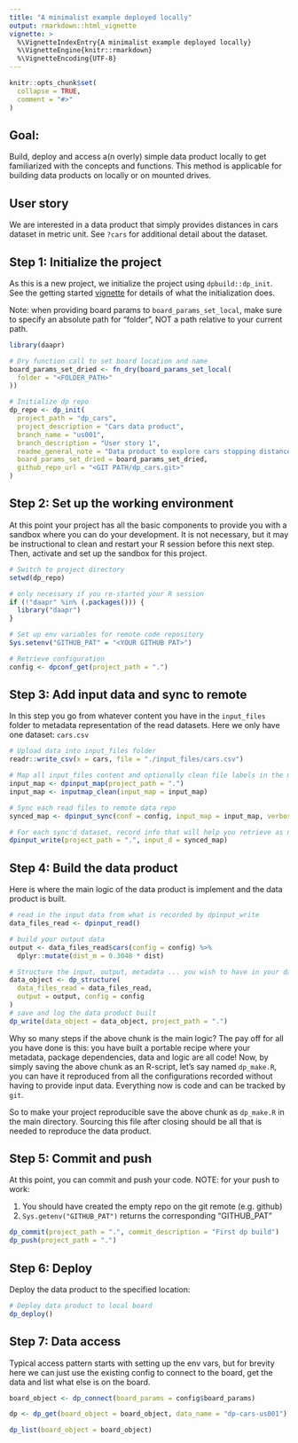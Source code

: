 ```yaml
---
title: "A minimalist example deployed locally"
output: rmarkdown::html_vignette
vignette: >
  %\VignetteIndexEntry{A minimalist example deployed locally}
  %\VignetteEngine{knitr::rmarkdown}
  %\VignetteEncoding{UTF-8}
---
```


```r
knitr::opts_chunk$set(
  collapse = TRUE,
  comment = "#>"
)
```

## Goal:

Build, deploy and access a(n overly) simple data product locally to get 
familiarized with the concepts and functions. This method is applicable for
building data products on locally or on mounted drives. 

## User story

We are interested in a data product that simply provides distances in cars
dataset in metric unit. See `?cars` for additional detail about the dataset.

## Step 1: Initialize the project

As this is a new project, we initialize the project using `dpbuild::dp_init`. See
the getting started [vignette](https://amashadihossein.github.io/daapr/articles/daapr.html) 
for details of what the initialization does.

Note: when providing board params to `board_params_set_local`, make sure to specify 
an absolute path for "folder", NOT a path relative to your current path. 

```r
library(daapr)

# Dry function call to set board location and name
board_params_set_dried <- fn_dry(board_params_set_local(
  folder = "<FOLDER_PATH>"
))

# Initialize dp repo
dp_repo <- dp_init(
  project_path = "dp_cars",
  project_description = "Cars data product",
  branch_name = "us001",
  branch_description = "User story 1",
  readme_general_note = "Data product to explore cars stopping distance",
  board_params_set_dried = board_params_set_dried,
  github_repo_url = "<GIT PATH/dp_cars.git>"
)
```

## Step 2: Set up the working environment

At this point your project has all the basic components to provide you with a 
sandbox where you can do your development. It is not necessary, but it may be
instructional to clean and restart your R session before this next step. Then,
activate and set up the sandbox for this project.

```r
# Switch to project directory
setwd(dp_repo)

# only necessary if you re-started your R session
if (!"daapr" %in% (.packages())) {
  library("daapr")
}

# Set up env variables for remote code repository
Sys.setenv("GITHUB_PAT" = "<YOUR GITHUB PAT>")

# Retrieve configuration
config <- dpconf_get(project_path = ".")
```

## Step 3: Add input data and sync to remote

In this step you go from whatever content you have in the `input_files` folder 
to metadata representation of the read datasets. Here we only have one dataset:
`cars.csv`

```r
# Upload data into input_files folder
readr::write_csv(x = cars, file = "./input_files/cars.csv")

# Map all input_files content and optionally clean file labels in the map
input_map <- dpinput_map(project_path = ".")
input_map <- inputmap_clean(input_map = input_map)

# Sync each read files to remote data repo
synced_map <- dpinput_sync(conf = config, input_map = input_map, verbose = T)

# For each sync'd dataset, record info that will help you retrieve as needed
dpinput_write(project_path = ".", input_d = synced_map)
```

## Step 4: Build the data product

Here is where the main logic of the data product is implement and the data
product is built.

```r
# read in the input data from what is recorded by dpinput_write
data_files_read <- dpinput_read()

# build your output data
output <- data_files_read$cars(config = config) %>%
  dplyr::mutate(dist_m = 0.3048 * dist)

# Structure the input, output, metadata ... you wish to have in your data product
data_object <- dp_structure(
  data_files_read = data_files_read,
  output = output, config = config
)
# save and log the data product built
dp_write(data_object = data_object, project_path = ".")
```

Why so many steps if the above chunk is the main logic? The pay off for all you 
have done is this: you have built a portable recipe where your metadata,
package dependencies, data and logic are all code!
Now, by simply saving the above chunk as an R-script, let's say named `dp_make.R`,
you can have it reproduced from all the configurations recorded without having 
to provide input data. Everything now is code and can be tracked by `git`.

So to make your project reproducible save the above chunk as `dp_make.R` in the
main directory. Sourcing this file after closing should be all that is needed to
reproduce the data product.

## Step 5: Commit and push

At this point, you can commit and push your code. NOTE: for your push to work:

1. You should have created the empty repo on the git remote (e.g. github)
2. `Sys.getenv("GITHUB_PAT")` returns the corresponding "GITHUB_PAT"

```r
dp_commit(project_path = ".", commit_description = "First dp build")
dp_push(project_path = ".")
```


## Step 6: Deploy

Deploy the data product to the specified location: 

```r
# Deploy data product to local board
dp_deploy()
```


## Step 7: Data access

Typical access pattern starts with setting up the env vars, but for brevity 
here we can just use the existing config to connect to the board, get the data 
and list what else is on the board.

```r
board_object <- dp_connect(board_params = config$board_params)

dp <- dp_get(board_object = board_object, data_name = "dp-cars-us001")

dp_list(board_object = board_object)
```
